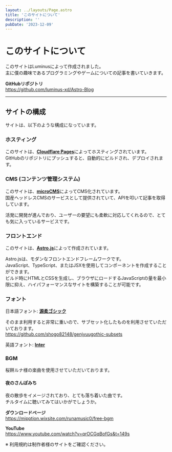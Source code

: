 ```yaml
---
layout: ../layouts/Page.astro
title: 'このサイトについて'
description: ''
pubDate: '2023-12-09'
---
```


# このサイトについて

このサイトはLuminusによって作成されました。  
主に僕の趣味であるプログラミングやゲームについての記事を書いていきます。

**GitHubリポジトリ**  
https://github.com/luminus-xd/Astro-Blog

---

## サイトの構成

サイトは、以下のような構成になっています。

### ホスティング

このサイトは、[**Cloudflare Pages**](https://www.cloudflare.com/ja-jp/developer-platform/pages/)によってホスティングされています。  
GitHubのリポジトリにプッシュすると、自動的にビルドされ、デプロイされます。

### CMS (コンテンツ管理システム)

このサイトは、[**microCMS**](https://microcms.io/)によってCMS化されています。  
国産ヘッドレスCMSのサービスとして提供されていて、APIを叩いて記事を取得しています。

活発に開発が進んでおり、ユーザーの要望にも柔軟に対応してくれるので、とても気に入っているサービスです。

### フロントエンド

このサイトは、[**Astro.js**](https://astro.build/)によって作成されています。

Astro.jsは、モダンなフロントエンドフレームワークです。  
JavaScript、TypeScript、またはJSXを使用してコンポーネントを作成することができます。  
ビルド時にHTMLとCSSを生成し、ブラウザにロードするJavaScriptの量を最小限に抑え、ハイパフォーマンスなサイトを構築することが可能です。

### フォント

日本語フォント: [**源柔ゴシック**](http://jikasei.me/font/genjyuu/)

そのまま利用すると非常に重いので、サブセット化したものを利用させていただいております。  
https://github.com/shogo82148/genjyuugothic-subsets

英語フォント: [**Inter**](https://rsms.me/inter/)

### BGM

桜餅ルナ様の楽曲を使用させていただいております。

#### 夜のさんぽみち

夜の散歩をイメージされており、とても落ち着いた曲です。  
チルタイムに聴いてみてはいかがでしょうか。

**ダウンロードページ**  
https://mipption.wixsite.com/runamusic0/free-bgm

**YouTube**  
https://www.youtube.com/watch?v=qrOCGqBofGs&t=149s

※ 利用規約は制作者様のサイトをご確認ください。
